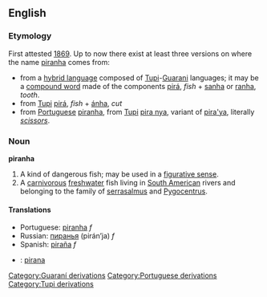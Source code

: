 ==English==
{{wikipedia}}
===Etymology===
First attested [[w:1869|1869]]. Up to now there exist at least three versions on where the name [[piranha]] comes from:
* from a [[hybrid language]] composed of [[Tupi]]-[[Guarani]] languages; it may be a [[compound word]] made of the components [[pirá]], ''fish''  + [[sanha]] or [[ranha]], ''tooth''. 
* from [[Tupi]] [[pirá]], ''fish'' + [[ánha]], ''cut''
* from [[Portuguese]] [[piranha#Portuguese|piranha]], from [[Tupi]] [[pira nya]], variant of [[pira'ya]], literally ''[[scissors]]''.

===Noun===
'''piranha'''
#A kind of dangerous fish; may be used in a [[figurative sense]].
#A [[carnivorous]] [[freshwater]] fish living in [[South American]] rivers and belonging to the family of [[serrasalmus]] and [[Pygocentrus]].

====Translations====
*Portuguese: [[piranha#Portuguese|piranha]] ''f''
*Russian: [[пиранья]] (pirán’ja) ''f''
*Spanish: [[piraña]] ''f''
*{{tr}}: [[pirana]]

[[Category:Guaraní derivations]]
[[Category:Portuguese derivations]]
[[Category:Tupi derivations]]